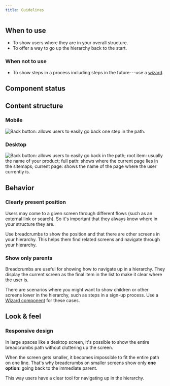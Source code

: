 ```yaml
---
title: Guidelines
---
```


<ReactExample name="Breadcrumbs default" />

## When to use

- To show users where they are in your overall structure.
- To offer a way to go up the hierarchy back to the start.

### When not to use

- To show steps in a process including steps in the future---use a
  [wizard](/components/progress-indicators/wizard/).

## Component status

<ComponentStatus component="Breadcrumbs" />

## Content structure

### Mobile

![Back button: allows users to easily go back one step in the path.](fileId:4QJZqvBvRrLu6t9mwObCkA;nodeId:536%3A1869)

### Desktop

![Back button: allows users to easily go back in the path; root item: usually the name of your product; full path: shows where the current page lies in the sitemaps; current page: shows the name of the page where the user currently is.](fileId:4QJZqvBvRrLu6t9mwObCkA;nodeId:542%3A251)

## Behavior

### Clearly present position

Users may come to a given screen through different flows
(such as an external link or search).
So it's important that they always know where in your structure they are.

Use breadcrumbs to show the position and that there are other screens in your hierarchy.
This helps them find related screens and navigate through your hierarchy.

### Show only parents

Breadcrumbs are useful for showing how to navigate up in a hierarchy.
They display the current screen as the final item in the list to make it clear where the user is.

There are scenarios where you might want to show children
or other screens lower in the hierarchy,
such as steps in a sign-up process.
Use a [Wizard component](/components/progress-indicators/wizard/) for these cases.

## Look & feel

### Responsive design

In large spaces like a desktop screen,
it's possible to show the entire breadcrumbs path without cluttering up the screen.

<ReactExample name="Breadcrumbs" size="Desktop" />

When the screen gets smaller,
it becomes impossible to fit the entire path on one line.
That's why breadcrumbs on smaller screens show only **one option**:
going back to the immediate parent.

<ReactExample name="Breadcrumbs" size="Mobile small" />

This way users have a clear tool for navigating up in the hierarchy.
